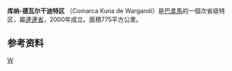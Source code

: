 {{Infobox settlement
|name                   = Comarca Guna de Wargandí 
|native_name            = 
|settlement_type        =''{{tsl|en|Comarca indígena||Comarca indígena}}'' and ''{{tsl|en|Corregimientos of Panama||corregimiento}}''
|image_skyline          = 
|image_caption          = 
|image_flag = Bandera de la Comarca Guna de Wargandí.svg
|image_map =Guna de Wargandi in Panama.svg
|subdivision_type       = 国家
|subdivision_name       = {{flag|Panama}}
|subdivision_type1      = {{tsl|en|Provinces of Panama||省}}
|subdivision_name1      = [[達連省|達連省]]
|subdivision_type2      = [[区_(巴拿马)|区]]
|subdivision_name2      = [[皮諾加納區|皮諾加納區]]
|leader_title           = 
|leader_name            = 
|established_title      = 建立
|established_date       = 2000-07-25<ref name=inec/>
|area_land_km2          = 956.4
|area_footnotes         = <ref name=inec>[http://www.contraloria.gob.pa/inec/archivos/P3601Cuadro11.xls "Cuadro 11 (Superficie, población y densidad de población en la República...)" [Table 11 (Area, population, and population density in the Republic...)<nowiki>]</nowiki>] {{webarchive|url=https://web.archive.org/web/20160304030354/http://www.contraloria.gob.pa/inec/archivos/P3601Cuadro11.xls |date=2016-03-04 }} (.xls). In {{cite web|title=Resultados Finales Básicos |trans-title=Basic Final Results |url=https://www.contraloria.gob.pa/inec/publicaciones/Publicaciones.aspx?ID_SUBCATEGORIA=59&ID_PUBLICACION=360&ID_IDIOMA=1&ID_CATEGORIA=13 |publisher={{tsl|en|National Institute of Statistics and Census of Panama||National Institute of Statistics and Census of Panama}} |access-date=May 26, 2015 |language=es |url-status=dead |archiveurl=https://web.archive.org/web/20150710070123/http://www.contraloria.gob.pa/inec/Publicaciones/Publicaciones.aspx?ID_SUBCATEGORIA=59&ID_PUBLICACION=360&ID_IDIOMA=1&ID_CATEGORIA=13 |archivedate=July 10, 2015 }}</ref>
|population_as_of       = 2010
|population_total       = 1914
|population_footnotes   = <ref name=inec/>
|population_density_km2 = 2
|population_note        = 根据土地面积计算的人口密度
|timezone1              = [[北美东部时区|EST]]
|utc_offset1            = −5
|coordinates            = {{coord|display=it}}
}}
'''库纳-德瓦尔干迪特区''' （Comarca Kuna de Wargandí）是[[巴拿馬|巴拿馬]]的一個次省级特区，屬[[達連省|達連省]]，2000年成立。面積775平方公里。

==参考资料==
{{refs}}

{{巴拿馬行政區劃}}
{{Darién_Province}}

[[Category:巴拿馬行政區劃|W]]
{{Panama-geo-stub}}